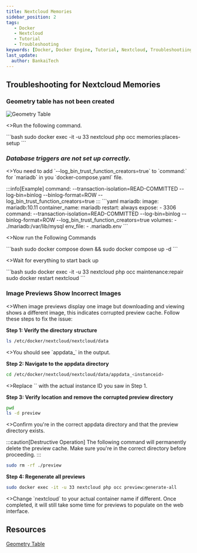 ```yaml
---
title: Nextcloud Memories
sidebar_position: 2
tags:
   - Docker
   - Nextcloud
   - Tutorial
   - Troubleshooting
keywords: [Docker, Docker Engine, Tutorial, Nextcloud, Troubleshootiing]
last_update:
  author: BankaiTech
---
```


## Troubleshooting for Nextcloud Memories

### Geometry table has not been created

![Geometry Table](/img/nextcloud/Troubleshooting/GeoTable.jpg)
<p>
<>Run the following command.</>
</p>
```bash
sudo docker exec -it -u 33 nextcloud php occ memories:places-setup
```

### ***Database triggers are not set up correctly.***

<p>
<>You need to add `--log_bin_trust_function_creators=true` to `command:` for `mariadb` in you `docker-compose.yaml` file.</>
</p>
:::info[Example]
command: --transaction-isolation=READ-COMMITTED --log-bin=binlog --binlog-format=ROW --log_bin_trust_function_creators=true
:::
```yaml
  mariadb:
    image: mariadb:10.11
    container_name: mariadb
    restart: always
    expose:
      - 3306
    command: --transaction-isolation=READ-COMMITTED --log-bin=binlog --binlog-format=ROW --log_bin_trust_function_creators=true
    volumes:
      - ./mariadb:/var/lib/mysql
    env_file:
      - .mariadb.env
```
<p>
<>Now run the Following Commands</>
</p>
```bash
sudo docker compose down && sudo docker compose up -d
```
<p>
<>Wait for everything to start back up</>
</p>
```bash
sudo docker exec -it -u 33 nextcloud php occ maintenance:repair
sudo docker restart nextcloud
```

### **Image Previews Show Incorrect Images**

<p>
<>When image previews display one image but downloading and viewing shows a different image, this indicates corrupted preview cache. Follow these steps to fix the issue:</>
</p>

**Step 1: Verify the directory structure**
```bash
ls /etc/docker/nextcloud/nextcloud/data
```
<p>
<>You should see `appdata_<instanceid>` in the output.</>
</p>

**Step 2: Navigate to the appdata directory**
```bash
cd /etc/docker/nextcloud/nextcloud/data/appdata_<instanceid>
```
<p>
<>Replace `<instanceid>` with the actual instance ID you saw in Step 1.</>
</p>

**Step 3: Verify location and remove the corrupted preview directory**
```bash
pwd
ls -d preview
```
<p>
<>Confirm you're in the correct appdata directory and that the preview directory exists.</>
</p>

:::caution[Destructive Operation]
The following command will permanently delete the preview cache. Make sure you're in the correct directory before proceeding.
:::

```bash
sudo rm -rf ./preview
```

**Step 4: Regenerate all previews**
```bash
sudo docker exec -it -u 33 nextcloud php occ preview:generate-all
```
<p>
<>Change `nextcloud` to your actual container name if different. Once completed, it will still take some time for previews to populate on the web interface.</>
</p>

## **Resources**
[Geometry Table](https://memories.gallery/troubleshooting/#trigger-compatibility-mode)


<BuyMeACoffeeButton />
